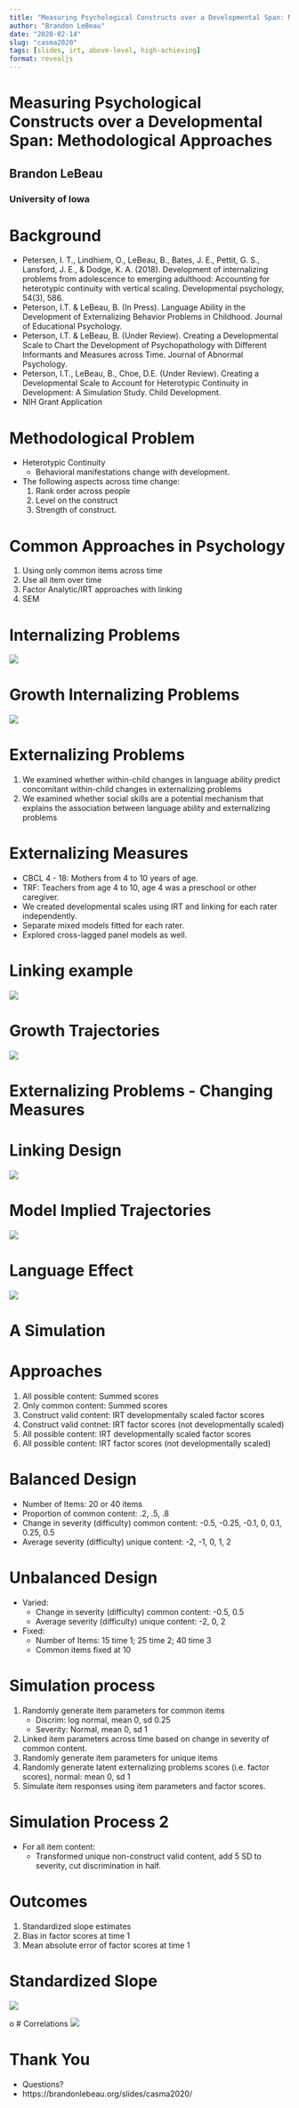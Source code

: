 ```yaml
---
title: "Measuring Psychological Constructs over a Developmental Span: Methodological Approaches"
author: "Brandon LeBeau"
date: "2020-02-14"
slug: "casma2020"
tags: [slides, irt, above-level, high-achieving]
format: revealjs
---
```


<h1>Measuring Psychological Constructs over a Developmental Span: Methodological Approaches</h1>
<h2>Brandon LeBeau</h2>
<h3>University of Iowa</h3>



# Background
- Petersen, I. T., Lindhiem, O., LeBeau, B., Bates, J. E., Pettit, G. S., Lansford, J. E., & Dodge, K. A. (2018). Development of internalizing problems from adolescence to emerging adulthood: Accounting for heterotypic continuity with vertical scaling. Developmental psychology, 54(3), 586.
- Peterson, I.T. & LeBeau, B. (In Press). Language Ability in the Development of Externalizing Behavior Problems in Childhood. Journal of Educational Psychology.
- Peterson, I.T. & LeBeau, B. (Under Review). Creating a Developmental Scale to Chart the Development of Psychopathology with Different Informants and Measures across Time. Journal of Abnormal Psychology.
- Peterson, I.T., LeBeau, B., Choe, D.E. (Under Review). Creating a Developmental Scale to Account for Heterotypic Continuity in Development: A Simulation Study. Child Development.
- NIH Grant Application



# Methodological Problem
- Heterotypic Continuity
    + Behavioral manifestations change with development.

- The following aspects across time change:
    1. Rank order across people
    2. Level on the construct
    3. Strength of construct.




# Common Approaches in Psychology
1. Using only common items across time
2. Use all item over time
3. Factor Analytic/IRT approaches with linking
4. SEM 



# Internalizing Problems
![](/figs/ysr-yasr.png)



# Growth Internalizing Problems
![](/figs/ysr-yasr-growth.png)



# Externalizing Problems
1. We examined whether within-child changes in language ability predict concomitant within-child changes in externalizing problems 
2. We examined whether social skills are a potential mechanism that explains the association between language ability and externalizing problems 



# Externalizing Measures
- CBCL 4 - 18: Mothers from 4 to 10 years of age.
- TRF: Teachers from age 4 to 10, age 4 was a preschool or other caregiver.
- We created developmental scales using IRT and linking for each rater independently.
- Separate mixed models fitted for each rater.
- Explored cross-lagged panel models as well.



# Linking example
![](/figs/linking_result_presentation.png)



# Growth Trajectories
![](/figs/mixed-models-language.png)



# Externalizing Problems - Changing Measures



# Linking Design
![](/figs/linking-rater-figure.png)



# Model Implied Trajectories
![](/figs/model-implied-trajectories.png)



# Language Effect
![](/figs/language-rater.png)



# A Simulation



# Approaches
1. All possible content: Summed scores
2. Only common content: Summed scores
3. Construct valid content: IRT developmentally scaled factor scores
4. Construct valid contnet: IRT factor scores (not developmentally scaled)
5. All possible content: IRT developmentally scaled factor scores
6. All possible content: IRT factor scores (not developmentally scaled)



# Balanced Design
- Number of Items: 20 or 40 items
- Proportion of common content: .2, .5, .8
- Change in severity (difficulty) common content: -0.5, -0.25, -0.1, 0, 0.1, 0.25, 0.5
- Average severity (difficulty) unique content: -2, -1, 0, 1, 2



# Unbalanced Design
- Varied:
    + Change in severity (difficulty) common content: -0.5, 0.5
    + Average severity (difficulty) unique content: -2, 0, 2
- Fixed:
    + Number of Items: 15 time 1; 25 time 2; 40 time 3
    + Common items fixed at 10



# Simulation process
1. Randomly generate item parameters for common items
    + Discrim: log normal, mean 0, sd 0.25
    + Severity: Normal, mean 0, sd 1
2. Linked item parameters across time based on change in severity of common content.
3. Randomly generate item parameters for unique items
4. Randomly generate latent externalizing problems scores (i.e. factor scores), normal: mean 0, sd 1
5. Simulate item responses using item parameters and factor scores.



# Simulation Process 2
- For all item content:
    + Transformed unique non-construct valid content, add 5 SD to severity, cut discrimination in half.



# Outcomes
1. Standardized slope estimates
2. Bias in factor scores at time 1
3. Mean absolute error of factor scores at time 1



# Standardized Slope
![](/figs/standardized-slope-est.png)


o
# Correlations
![](/figs/correlation-est.png)



# Thank You

- Questions?
- https://brandonlebeau.org/slides/casma2020/
